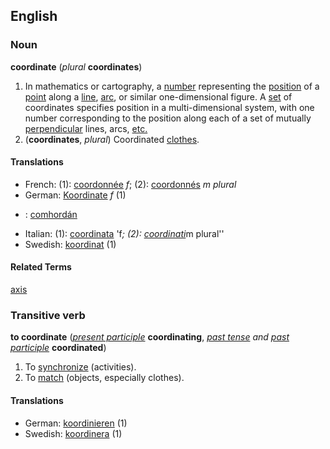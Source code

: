 ==English==
===Noun===
'''coordinate''' (''plural'' '''coordinates''')

#In mathematics or cartography, a [[number]] representing the [[position]] of a [[point]] along a [[line]], [[arc]], or similar one-dimensional figure. A [[set]] of coordinates specifies position in a multi-dimensional system, with one number corresponding to the position along each of a set of mutually [[perpendicular]] lines, arcs, [[etc.]]
#('''coordinates''', ''plural'') Coordinated [[clothes]].

====Translations====
*French: (1): [[coordonnée]] ''f''; (2): [[coordonnés]] ''m plural''
*German: [[Koordinate]] ''f'' (1)
*{{ga}}: [[comhordán]]
*Italian: (1): [[coordinata]] 'f''; (2): [[coordinati]] ''m plural''
*Swedish: [[koordinat]] (1)

====Related Terms====
[[axis]]

===Transitive verb===
'''to coordinate''' (''[[present participle]]'' '''coordinating''', ''[[past tense]] and [[past participle]]'' '''coordinated''')

#To [[synchronize]] (activities).
#To [[match]] (objects, especially clothes).

====Translations====
*German: [[koordinieren]] (1)
*Swedish: [[koordinera]] (1)